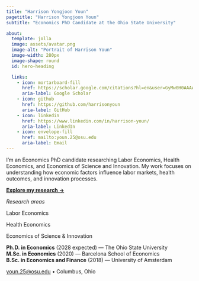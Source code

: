 ```yaml
---
title: "Harrison Yongjoon Youn"
pagetitle: "Harrison Yongjoon Youn"
subtitle: "Economics PhD Candidate at the Ohio State University"

about:
  template: jolla
  image: assets/avatar.png
  image-alt: "Portrait of Harrison Youn"
  image-width: 280px
  image-shape: round
  id: hero-heading

  links:
    - icon: mortarboard-fill
      href: https://scholar.google.com/citations?hl=en&user=GyMw0H0AAAAJ
      aria-label: Google Scholar
    - icon: github
      href: https://github.com/harrisonyoun
      aria-label: GitHub
    - icon: linkedin
      href: https://www.linkedin.com/in/harrison-youn/
      aria-label: LinkedIn
    - icon: envelope-fill
      href: mailto:youn.25@osu.edu
      aria-label: Email
---
```


I'm an Economics PhD candidate researching Labor Economics, Health Economics, and Economics of Science and Innovation. My work focuses on understanding how economic factors influence labor markets, health outcomes, and innovation processes.

[**Explore my research →**](/research){.about-links .subtitle}

::: {.research-highlight}
*Research areas*

::: {.research-areas}
::: {.research-area}
Labor Economics
:::
::: {.research-area}
Health Economics
:::
::: {.research-area}
Economics of Science & Innovation
:::
:::
:::

::: {.contact-simple}
**Ph.D. in Economics** (2028 expected) — The Ohio State University  
**M.Sc. in Economics** (2020) — Barcelona School of Economics  
**B.Sc. in Economics and Finance** (2018) — University of Amsterdam

[youn.25@osu.edu](mailto:youn.25@osu.edu) • Columbus, Ohio
:::